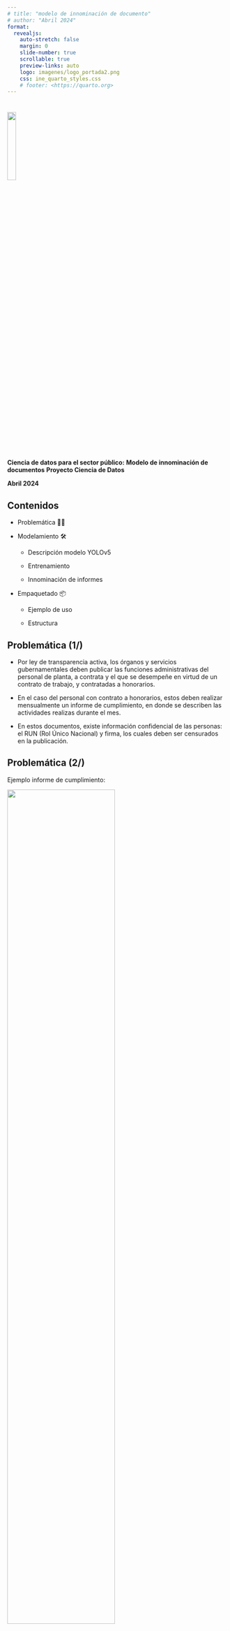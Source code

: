 ---
# title: "modelo de innominación de documento"
# author: "Abril 2024"
format:
  revealjs:
    auto-stretch: false
    margin: 0
    slide-number: true
    scrollable: true
    preview-links: auto
    logo: imagenes/logo_portada2.png
    css: ine_quarto_styles.css
    # footer: <https://quarto.org>
---

#


<!---
# TODO: this does not work
 ![](imagenes/logo_portada2.png){.center style="width: 20%;"}   
--->

[]{.linea-superior} 
[]{.linea-inferior} 

<!---
 <img src="imagenes/logo_portada2.png" style="width: 20%"/>  
--->

<img src="imagenes/logo_portada2.png" width="20%"/>  


[**Ciencia de datos para el sector público:**]{.big-par .center-justified}
[**Modelo de innominación de documentos**]{.big-par .center-justified}
[**Proyecto Ciencia de Datos**]{.medium-par.center-justified}

[**Abril 2024**]{.big-par .center-justified}


## Contenidos  

<!---
Presentacion falseamiento
- estadisticas descriptivas (por bloques)
- descripcion de variables y modelos (+ metricas)
- analisis de resultados de las predicciones (tablas con proporciones para ver supervision final)
 --->

::: {.incremental}

- Problemática 📄🤔

- Modelamiento 🛠️

  - Descripción modelo YOLOv5
  
  - Entrenamiento
  
  - Innominación de informes
  

- Empaquetado 📦

  - Ejemplo de uso

  - Estructura
  


:::


<!---
 ![](imagenes/overview-mode.png){.border} 

--->

## Problemática (1/)

:::{.incremental }

- Por ley de transparencia activa, los órganos y servicios gubernamentales deben publicar las funciones administrativas del personal de planta, a contrata y el que se desempeñe en virtud de un contrato de trabajo, y contratadas a honorarios.

- En el caso del personal con contrato a honorarios, estos deben realizar mensualmente un informe de cumplimiento, en donde se describen las actividades realizas durante el mes.

- En estos documentos, existe información confidencial de las personas: el RUN (Rol Único Nacional) y firma, los cuales deben ser censurados en la publicación.

:::

## Problemática (2/)

Ejemplo informe de cumplimiento:

[<img src="imagenes/plots/informe_yo.jpg" width="70%"/>]{.center} 


## Problemática (3/)

. . .

:::{.incremental .medium-par}

- Cantidad de personas a contrata en el INE:

    |Antes de CENSO| Durante de CENSO|
    |---|---|
    |256| PREGUNTAR |

- Lo cual se transforma en un trabajo manual muy extenso para la unidad de transparencia y atención ciudadana del INE.

:::

<br>

. . . 

[¿Cómo innominamos estos documentos?]{.center} 

. . .

[¡Creación de modelo de deep learning que detecte y censure el RUN y firmas 😃!]{.center} 


## Modelamiento | Descripción modelo YOLOv5

:::{.incremental}

- El modelo YOLOv *You Only Look Once*, es un modelo de detección de objetos proveniente del paquete *Ultralytics*, diseñado con deep learning. 

- Este modelo pre-entrenado posee diferentes versiones:

    [<img src="imagenes/plots/model_comparison.png" width="70%"/>]{.center}
    
- Toda la información disponible la pueden encontrar en su repositorio de [github](https://github.com/ultralytics/yolov5)

:::

<br>


## Modelamiento | Entrenamiento

Para entrenar el modelo, se siguieron los siguientes pasos:

. . .

:::{.incremental .medium-par}

- **Paso 1**: Procesar informe

  - Transformar el formato de pdf a imagen.
  
  
- **Paso 2**: Etiquetar imágenes

  - Para el etiquetado de imágenes se utilizó la aplicación [*make-sense*](https://github.com/SkalskiP/make-sense?tab=readme-ov-file), la cual podemos utilizar desde nuestro navegador o ejecutarlo en local.
  
  - Las ventajas de esta aplicación es que es de libre uso, el formato de etiquetado es compatible con el requerido para entrenar el modelo YOLOv5 y es de fácil uso.
  
  - Se etiquetaron al rededor de 1000 imágenes. 
  
- **Paso 3**: Setting del modelo.*

:::

. . .

<br>

[*Para más información de como entrenar modelos YOLOv, visitar el siguiente [link](https://docs.ultralytics.com/es/yolov5/tutorials/train_custom_data/)]{.small-par}


## Modelamiento | Innominación de informes (1/)

Una vez entrenado el modelo, la metodología para realizar la innominación sigue el siguiente flujo:

. . .

:::{.incremental .medium-par}

- **Paso 1**: Procesar informe

  - Transformar el formato de pdf a imagen.
  
  
- **Paso 2**: Identificar RUN y firmas

  - Para cada conjunto de imágenes de un informe, se identificaran las firmas y el run.
  
  - Una vez identificada la sección donde están los objetos, se ocultarán las secciones con un rectángulo negro.
  
  - En cada uno de los informes, en total debe existir un run y 2 firmas. En el caso de no cumplir esta condición, se etiquetará el documento como *informe dudoso* y se registrará para que el equipo encargado realice la revisión manual.
  
- **Paso 3**: Transformar el informe a su formato original

  - Realizar unión de imágenes y generar pdf.

:::


## Empaquetado | Ejemplo de uso

Primero, veamos en vivo cómo funciona la aplicación:

< Insertar link a app en intranet INE (requerirá VPN)>

<!-- https://www.portaltransparencia.cl/PortalPdT/directorio-de-organismos-regulados/?org=AH007 -->

::: notes

- Mostrar informes de cumplimiento
- Mostrar aplicación
- Mostrar logs

:::


## Empaquetado | Estructura


[<img src="imagenes/diagrama.png" width="100%"/>]{.center} 


## Empaquetado | Estructura: Flask {.medium-par}


![](imagenes/flask-logo.png){.float-right width=25%  }



- Flask es un _microframework_ para desarrollo web de backend, famoso por ser sencillo, liviano y flexible. Es la base de otros frameworks más complejos como FastAPI.

- Flask funciona como backend de la aplicación, comunicándose con el frontend y manejando
las lógicas de la aplicación: subida y extracción de informes, manejo de errores y éxitos,
gestión de requests del cliente.

- Una vez extraidos los informes, ocurren dos cosas: se da inicio a la _task_ que se encarga
de anonimizar los informes y se le da fin al request, idealmente, con un mensaje de éxito.

- La _task_ es manejada por Celery y Redis


## Empaquetado | Estructura: Celery + Redis {.medium-par}

![](imagenes/celery.png){.float-right width=20%  }
![](imagenes/plus.png){.big-margin .float-right width=10%   }

![](imagenes/logo-redis.png){.float-right width=25%  }

::: incremental
- Celery es una cola de _tasks_ asíncrona y distribuida.

- Redis funciona como _broker_ y _backend_ de Celery, funcionando como data store _in-memory_.

- Una vez comienza la _task_, la conexión con el cliente se corta y Celery se encarga de ejecutarla:
  - Obtiene las predicciones para cada informe.
  - Guarda los resultados en MinIO.
  - Envía un mail de notificación con link de descarga.



- En este contexto, Redis como _broker_ se encarga de la comunicación entre Flask y Celery y como _backend_ se encarga de guardar los resultados y el estado actual de la tarea.


::: {.fragment}
::: {.callout-note appearance="simple" }
En este caso utilizamos un solo trabajador a la vez, por lo que no estamos 
utilizando todas las capacidades de Celery.
:::
:::
:::





## Empaquetado | Estructura: MinIO {.medium-par}

![](imagenes/minio-logo-4.png){.float-right width=30%  }

::: incremental
- MinIO actúa como capa de almacenamiento, por lo que aloja los archivos .zip que contienen
los informes anonimizados.
- Además, nos permite compartir un link de descarga que expira luego de un tiempo fijado por
nosotros.

:::

## Conclusiones {.medium-par}

::: incremental

- Aprovechando los avances en visión de computadores y la capacidad de _fine-tuning_ de estos
modelos, pudimos entrenar uno que realiza esta tarea específica con alta precisión.

- Utilizando una arquitectura sencilla fue posible empaquetar el modelo, facilitando su
ejecución a los usuarios finales.

- Considerando que es un problema que podrían tener otras instituciones, el modelo tiene
potencial de ser escalado.
:::

#

[<img src="imagenes/logo_portada2.png" width="20%"/>]{.center}


[**Ciencia de datos para el sector público:**]{.big-par .center-justified}
[**Modelo de innominación de documentos**]{.big-par .center-justified}
[**Proyecto Ciencia de Datos**]{.medium-par.center-justified}

[**Abril 2024**]{.big-par .center-justified}



[]{.linea-superior} 
[]{.linea-inferior} 




